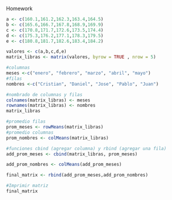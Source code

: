 

Homework

```r

a <- c(160.1,161.2,162.3,163.4,164.5)
b <- c(165.6,166.7,167.8,168.9,169.9)
c <- c(170.8,171.7,172.6,173.5,174.4)
d <- c(175.3,176.2,177.1,178.3,179.5)
e <- c(180.8,181.7,182.6,183.4,184.2)

valores <- c(a,b,c,d,e)
matrix_libras <- matrix(valores, byrow = TRUE , nrow = 5)

#columnas
meses <-c("enero", "febrero", "marzo", "abril", "mayo")
#filas
nombres <-c("Cristian", "Daniel", "Jose", "Pablo", "Juan")

#nombrado de columnas y filas
colnames(matrix_libras) <- meses
rownames(matrix_libras) <- nombres
matrix_libras

#promedio filas
prom_meses <- rowMeans(matrix_libras)
#promedio columnas
prom_nombres <- colMeans(matrix_libras)

#funciones cbind (agregar columna) y rbind (agregar una fila)
add_prom_meses <- cbind(matrix_libras, prom_meses)

add_prom_nombres <- colMeans(add_prom_meses)

final_matrix <- rbind(add_prom_meses,add_prom_nombres)

#Imprimir matriz
final_matrix




```

